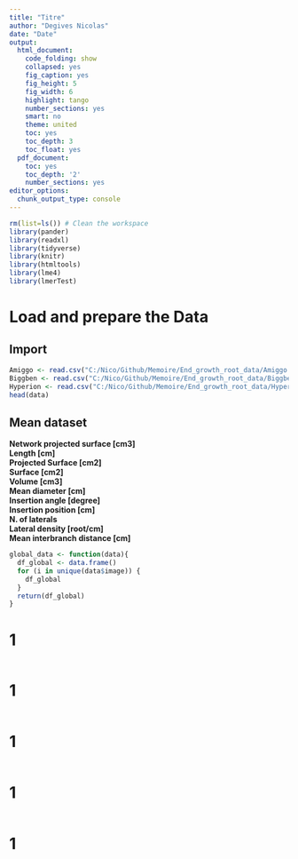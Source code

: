 ```yaml
---
title: "Titre"
author: "Degives Nicolas"
date: "Date"
output:
  html_document:
    code_folding: show
    collapsed: yes
    fig_caption: yes
    fig_height: 5
    fig_width: 6
    highlight: tango
    number_sections: yes
    smart: no
    theme: united
    toc: yes
    toc_depth: 3
    toc_float: yes
  pdf_document:
    toc: yes
    toc_depth: '2'
    number_sections: yes
editor_options:
  chunk_output_type: console
---
```


```r
rm(list=ls()) # Clean the workspace
library(pander)
library(readxl)
library(tidyverse)
library(knitr)
library(htmltools)
library(lme4)
library(lmerTest)
```

# Load and prepare the Data

## Import 

```r
Amiggo <- read.csv("C:/Nico/Github/Memoire/End_growth_root_data/Amiggo.csv")
Biggben <- read.csv("C:/Nico/Github/Memoire/End_growth_root_data/Biggben.csv")
Hyperion <- read.csv("C:/Nico/Github/Memoire/End_growth_root_data/Hyperion.csv")
head(data)
```

## Mean dataset

**Network projected surface [cm3]**  
**Length [cm]**  
**Projected Surface [cm2]**  
**Surface [cm2]**  
**Volume [cm3]**  
**Mean diameter [cm]**  
**Insertion angle [degree]**  
**Insertion position [cm]**  
**N. of laterals**  
**Lateral density [root/cm]**  
**Mean interbranch distance [cm]**  


```r
global_data <- function(data){
  df_global <- data.frame()
  for (i in unique(data$image)) {
    df_global
  }
  return(df_global)
}

```

# 1

```r

```

# 1

```r

```

# 1

```r

```

# 1

```r

```

# 1

```r

```

